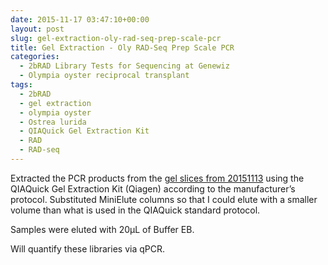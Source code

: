 ```yaml
---
date: 2015-11-17 03:47:10+00:00
layout: post
slug: gel-extraction-oly-rad-seq-prep-scale-pcr
title: Gel Extraction - Oly RAD-Seq Prep Scale PCR
categories:
  - 2bRAD Library Tests for Sequencing at Genewiz
  - Olympia oyster reciprocal transplant
tags:
  - 2bRAD
  - gel extraction
  - olympia oyster
  - Ostrea lurida
  - QIAQuick Gel Extraction Kit
  - RAD
  - RAD-seq
---
```


Extracted the PCR products from the [gel slices from 20151113](https://robertslab.github.io/sams-notebook/2015/11/13/pcr-oly-rad-seq-prep-scale-pcr-2.html) using the QIAQuick Gel Extraction Kit (Qiagen) according to the manufacturer's protocol. Substituted MiniElute columns so that I could elute with a smaller volume than what is used in the QIAQuick standard protocol.

Samples were eluted with 20μL of Buffer EB.

Will quantify these libraries via qPCR.
